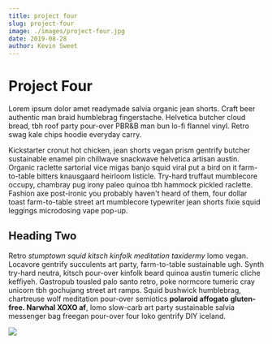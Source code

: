 ```yaml
---
title: project four
slug: project-four
image: ./images/project-four.jpg
date: 2019-08-28
author: Kevin Sweet
---
```


# Project Four
Lorem ipsum dolor amet readymade salvia organic jean shorts. Craft beer authentic man braid humblebrag fingerstache. Helvetica butcher cloud bread, tbh roof party pour-over PBR&B man bun lo-fi flannel vinyl. Retro swag kale chips hoodie everyday carry.

Kickstarter cronut hot chicken, jean shorts vegan prism gentrify butcher sustainable enamel pin chillwave snackwave helvetica artisan austin. Organic raclette sartorial vice migas banjo squid viral put a bird on it farm-to-table bitters knausgaard heirloom listicle. Try-hard truffaut mumblecore occupy, chambray pug irony paleo quinoa tbh hammock pickled raclette. Fashion axe post-ironic you probably haven't heard of them, four dollar toast farm-to-table street art mumblecore typewriter jean shorts fixie squid leggings microdosing vape pop-up.

## Heading Two
Retro _stumptown squid kitsch kinfolk meditation taxidermy_ lomo vegan. Locavore gentrify succulents art party, farm-to-table sustainable ugh. Synth try-hard neutra, kitsch pour-over kinfolk beard quinoa austin tumeric cliche keffiyeh. Gastropub tousled palo santo retro, poke normcore tumeric cray unicorn tbh gochujang street art ramps. Squid bushwick humblebrag, chartreuse wolf meditation pour-over semiotics **polaroid affogato gluten-free. Narwhal XOXO af**, lomo slow-carb art party sustainable salvia messenger bag freegan pour-over four loko gentrify DIY iceland.


<div className="post-image">

![](./images/project-1.jpg)

</div>